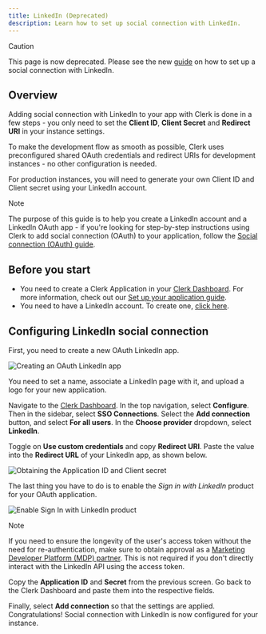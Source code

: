 ```yaml
---
title: LinkedIn (Deprecated)
description: Learn how to set up social connection with LinkedIn.
---
```


> [!CAUTION]
> This page is now deprecated. Please see the new [guide](/docs/authentication/social-connections/linkedin-oidc) on how to set up a social connection with LinkedIn.

## Overview

Adding social connection with LinkedIn to your app with Clerk is done in a few steps - you only need to set the **Client ID**, **Client Secret** and **Redirect URI** in your instance settings.

To make the development flow as smooth as possible, Clerk uses preconfigured shared OAuth credentials and redirect URIs for development instances - no other configuration is needed.

For production instances, you will need to generate your own Client ID and Client secret using your LinkedIn account.

> [!NOTE]
> The purpose of this guide is to help you create a LinkedIn account and a LinkedIn OAuth app - if you're looking for step-by-step instructions using Clerk to add social connection (OAuth) to your application, follow the [Social connection (OAuth) guide](/docs/authentication/social-connections/oauth).

## Before you start

- You need to create a Clerk Application in your [Clerk Dashboard](https://dashboard.clerk.com/). For more information, check out our [Set up your application guide](/docs/quickstarts/setup-clerk).
- You need to have a LinkedIn account. To create one, [click here](https://developer.linkedin.com/).

## Configuring LinkedIn social connection

First, you need to create a new OAuth LinkedIn app.

![Creating an OAuth LinkedIn app](/docs/images/authentication-providers/linkedin/148540a6928a19c42d105d50c91bd4a61c1d3326-1096x978.png)

You need to set a name, associate a LinkedIn page with it, and upload a logo for your new application.

Navigate to the [Clerk Dashboard](https://dashboard.clerk.com/last-active?path=user-authentication/sso-connections). In the top navigation, select **Configure**. Then in the sidebar, select **SSO Connections**. Select the **Add connection** button, and select **For all users**. In the **Choose provider** dropdown, select **LinkedIn**.

Toggle on **Use custom credentials** and copy **Redirect URI**. Paste the value into the **Redirect URL** of your LinkedIn app, as shown below.

![Obtaining the Application ID and Client secret](/docs/images/authentication-providers/linkedin/c3532a2089d98362370241bc43355e95035555da-1089x837.png)

The last thing you have to do is to enable the _Sign in with LinkedIn_ product for your OAuth application.

![Enable Sign In with LinkedIn product](/docs/images/authentication-providers/linkedin/9b2aae3fa3612dd7ae3b982b2c5a7e1d41409d49-1064x765.png)

> [!NOTE]
> If you need to ensure the longevity of the user's access token without the need for re-authentication, make sure to obtain approval as a [Marketing Developer Platform (MDP) partner](https://learn.microsoft.com/en-us/linkedin/marketing/quick-start?view=li-lms-2023-10#step-1-apply-for-api-access). This is not required if you don't directly interact with the LinkedIn API using the access token.

Copy the **Application ID** and **Secret** from the previous screen. Go back to the Clerk Dashboard and paste them into the respective fields.

Finally, select **Add connection** so that the settings are applied. Congratulations! Social connection with LinkedIn is now configured for your instance.
